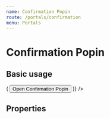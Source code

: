 ```yaml
---
name: Confirmation Popin
route: /portals/confirmation
menu: Portals
---
```



# Confirmation Popin

## Basic usage

<Playground>
  <ConfirmationPopin
    title="Confirmation title"
    content="Can you confirm by clicking on OK, else click Cancel ?"
    withOk
    withCancel
    className="default-theme"
    renderTrigger={({ show }) => (
      <Button onClick={show}>
        Open Confirmation Popin
      </Button>
    )}
  />
</Playground>

## Properties

<PropsTable of={ConfirmationPopin} />
